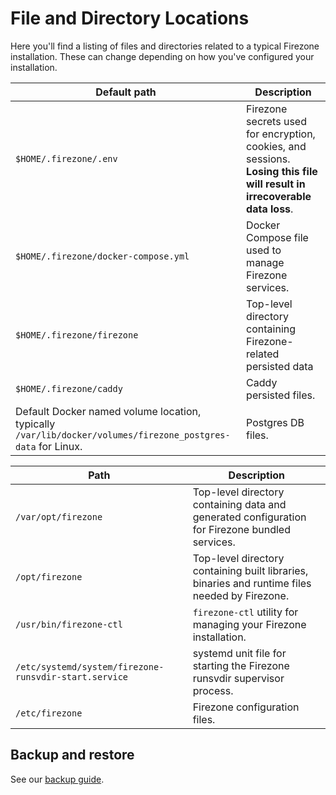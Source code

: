 
# File and Directory Locations

Here you'll find a listing of files and directories related to a typical
Firezone installation. These can change depending on how you've configured your
installation.

<TabsGroup>
<TabsItem title="Docker" active>

| Default path                                                                                                | Description                                                                                                               |
| ----------------------------------------------------------------------------------------------------------- | ------------------------------------------------------------------------------------------------------------------------- |
| `$HOME/.firezone/.env`                                                                                      | Firezone secrets used for encryption, cookies, and sessions. **Losing this file will result in irrecoverable data loss**. |
| `$HOME/.firezone/docker-compose.yml`                                                                        | Docker Compose file used to manage Firezone services.                                                                     |
| `$HOME/.firezone/firezone`                                                                                  | Top-level directory containing Firezone-related persisted data                                                            |
| `$HOME/.firezone/caddy`                                                                                     | Caddy persisted files.                                                                                                    |
| Default Docker named volume location, typically `/var/lib/docker/volumes/firezone_postgres-data` for Linux. | Postgres DB files.                                                                                                        |

</TabsItem>
<TabsItem title="Omnibus">

| Path                                                  | Description                                                                                    |
| ----------------------------------------------------- | ---------------------------------------------------------------------------------------------- |
| `/var/opt/firezone`                                   | Top-level directory containing data and generated configuration for Firezone bundled services. |
| `/opt/firezone`                                       | Top-level directory containing built libraries, binaries and runtime files needed by Firezone. |
| `/usr/bin/firezone-ctl`                               | `firezone-ctl` utility for managing your Firezone installation.                                |
| `/etc/systemd/system/firezone-runsvdir-start.service` | systemd unit file for starting the Firezone runsvdir supervisor process.                       |
| `/etc/firezone`                                       | Firezone configuration files.                                                                  |

</TabsItem>
</TabsGroup>

## Backup and restore

See our [backup guide](/docs/administer/backup).
